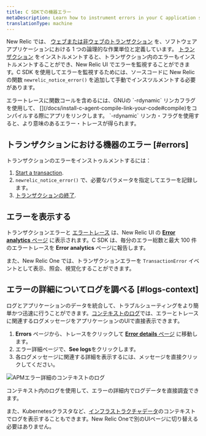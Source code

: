 ```yaml
---
title: C SDKでの機器エラー
metaDescription: Learn how to instrument errors in your C application so you can monitor them with New Relic.
translationType: machine
---
```



New Relic では、 [ウェブまたは非ウェブのトランザクション](/docs/apm/transactions/intro-transactions/transactions-new-relic-apm) を、ソフトウェアアプリケーションにおける 1 つの論理的な作業単位と定義しています。 [トランザクション](/docs/instrument-transactions-c-agent) をインストルメントすると、トランザクション内のエラーもインストルメントすることができ、New Relic UI でエラーを監視することができます。C SDK を使用してエラーを監視するためには、ソースコードに New Relic の関数 `newrelic_notice_error()` を追加して手動でインスツルメントする必要があります。

<Callout variant="tip">
  エラートレースに関数コールを含めるには、GNUの `-rdynamic` リンカフラグを使用して、 [](/docs/install-c-agent-compile-link-your-code#compile)をコンパイルする際にアプリをリンクします。 `-rdynamic` リンカ・フラグを使用すると、より意味のあるエラー・トレースが得られます。
</Callout>

## トランザクションにおける機器のエラー [#errors]

トランザクションのエラーをインストゥルメントするには：

1. [Start a transaction](/docs/instrument-transactions-c-agent#start-transaction).
2. `newrelic_notice_error()` で、必要なパラメータを指定してエラーを記録します。
3. [トランザクションの終了](/docs/instrument-transactions-c-agent#end-transaction).

## エラーを表示する

トランザクションエラーと [エラートレース](#error-trace-examples) は、New Relic UI の [**Error analytics** ページ](/docs/apm/applications-menu/error-analytics/error-analytics-manage-error-traces) に表示されます。C SDK は、毎分のエラー総数と最大 100 件のエラートレースを **Error analytics** ページに報告します。

また、New Relic One では、トランザクションエラーを `TransactionError` イベントとして表示、照会、視覚化することができます。

## エラーの詳細についてログを調べる [#logs-context]

ログとアプリケーションのデータを統合して、トラブルシューティングをより簡単かつ迅速に行うことができます。[コンテキストのログ](/docs/logs/logs-context/c-sdk-configure-logs-context/)では、エラーとトレースに関連するログメッセージをアプリケーションのUIで直接表示できます。

1. **Errors** ページから、トレースをクリックして [**Error details** ページ](/docs/apm/apm-ui-pages/error-analytics/errors-page-find-fix-verify-problems/) に移動します。
2. エラー詳細ページで、**See logs**をクリックします。
3. 各ログメッセージに関連する詳細を表示するには、メッセージを直接クリックしてください。

<img
  src={logsInContextErrors}
  title="APMエラー詳細のコンテキストのログ"
  alt="APMエラー詳細のコンテキストのログ"
/>

<figcaption>
  コンテキスト内のログを使用して、エラーの詳細内でログデータを直接調査できます。
</figcaption>

また、Kubernetesクラスタなど、[インフラストラクチャデータ](/docs/logs/forward-logs/forward-your-logs-using-infrastructure-agent/)のコンテキストでログを表示することもできます。New Relic Oneで別のUIページに切り替える必要はありません。
